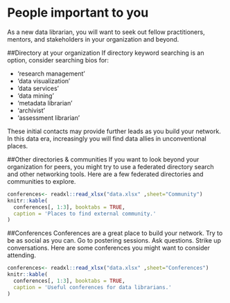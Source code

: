 # People important to you
As a new data librarian, you will want to seek out fellow practitioners, mentors, and stakeholders in your organization and beyond.

##Directory at your organization
If directory keyword searching is an option, consider searching bios for: 

- ‘research management’
- ‘data visualization’
- ’data services’
- ‘data mining’
- ‘metadata librarian’
- ‘archivist’
- ‘assessment librarian’

These initial contacts may provide further leads as you build your network. In this data era, increasingly you will find data allies in unconventional places.

##Other directories & communities
If you want to look beyond your organization for peers, you might try to use a federated directory search and other networking tools. Here are a few federated directories and communities to explore.

```r
conferences<- readxl::read_xlsx("data.xlsx" ,sheet="Community")
knitr::kable(
  conferences[, 1:3], booktabs = TRUE,
  caption = 'Places to find external community.'
)
```

##Conferences
Conferences are a great place to build your network. Try to be as social as you can. Go to postering sessions. Ask questions. Strike up conversations. Here are some conferences you might want to consider attending.

```r
conferences<- readxl::read_xlsx("data.xlsx" ,sheet="Conferences")
knitr::kable(
  conferences[, 1:3], booktabs = TRUE,
  caption = 'Useful conferences for data librarians.'
)
```
